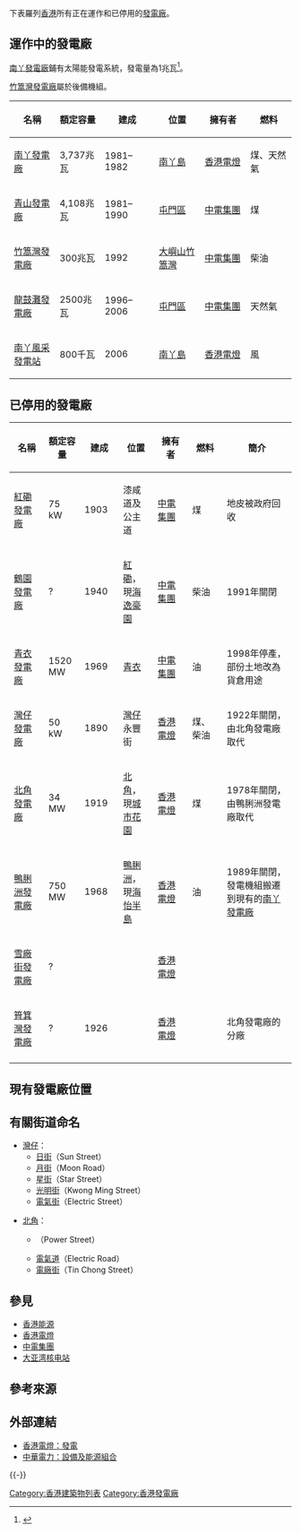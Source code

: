 {{refimprove|time=2020-01-30}}

下表羅列[[香港|香港]]所有正在運作和已停用的[[發電廠|發電廠]]。

==運作中的發電廠==
[[南丫發電廠|南丫發電廠]]鋪有太陽能發電系統，發電量為1兆瓦<ref>{{Cite web|title=太陽能發電系統|url=https://www.hkelectric.com/zh/our-operations/solar-power-system|accessdate=2020-01-30|author=|date=2018-05-25|format=|publisher=港燈電力投資有限公司|language=zh}}</ref>。

[[竹篙灣發電廠|竹篙灣發電廠]]屬於後備機組。

{| class="wikitable sortable"
|-
! style="width:10%;"| 名稱
! style="width:6%;" | 額定容量 
! style="width:10%;"| 建成
! style="width:10%;"| 位置
! style="width:10%;"| 擁有者
! style="width:10%;"| 燃料
|-
| [[南丫發電廠|南丫發電廠]]
| 3,737兆瓦
| 1981–1982
| [[南丫島|南丫島]]
| [[香港電燈|香港電燈]]
| 煤、天然氣
|-
| [[青山發電廠|青山發電廠]]
| 4,108兆瓦
| 1981–1990
| [[屯門區|屯門區]]
| [[中電集團|中電集團]]
| 煤
|-
| [[竹篙灣發電廠|竹篙灣發電廠]]
| 300兆瓦
| 1992
| [[大嶼山|大嶼山]][[竹篙灣|竹篙灣]]
| [[中電集團|中電集團]]
| 柴油
|-
| [[龍鼓灘發電廠|龍鼓灘發電廠]]
| 2500兆瓦
| 1996–2006
| [[屯門區|屯門區]]
| [[中電集團|中電集團]]
| 天然氣
|-
| [[南丫風采發電站|南丫風采發電站]]
| 800千瓦
| 2006
| [[南丫島|南丫島]]
| [[香港電燈|香港電燈]]
| 風
|}

==已停用的發電廠==

{| class="wikitable sortable"
|-
! style="width:10%;"| 名稱
! style="width:6%;" | 額定容量 
! style="width:10%;"| 建成
! style="width:10%;"| 位置
! style="width:10%;"| 擁有者
! style="width:10%;"| 燃料
! style="width:20%;"| 簡介
|-
| [[紅磡發電廠|紅磡發電廠]]
| 75 kW
| 1903
| 漆咸道及公主道
| [[中電集團|中電集團]]
| 煤
| 地皮被政府回收
|-
| [[鶴園發電廠|鶴園發電廠]]
| ?
| 1940
| [[紅磡|紅磡]]，現[[海逸豪園|海逸豪園]]
| [[中電集團|中電集團]]
| 柴油
| 1991年關閉
|-
| [[青衣發電廠|青衣發電廠]]
| 1520 MW
| 1969
| [[青衣島|青衣]]
| [[中電集團|中電集團]]
| 油
| 1998年停產，部份土地改為貨倉用途 
|-
| [[灣仔發電廠|灣仔發電廠]]
| 50 kW
| 1890
| [[灣仔|灣仔]]永豐街
| [[香港電燈|香港電燈]]
| 煤、柴油
| 1922年關閉，由北角發電廠取代
|-
| [[北角發電廠|北角發電廠]]
| 34 MW
| 1919
| [[北角|北角]]，現[[城市花園|城市花園]]
| [[香港電燈|香港電燈]]
| 煤
| 1978年關閉，由鴨脷洲發電廠取代
|-
| [[鴨脷洲發電廠|鴨脷洲發電廠]]
| 750 MW
| 1968
| [[鴨脷洲|鴨脷洲]]，現[[海怡半島|海怡半島]]
| [[香港電燈|香港電燈]]
| 油
| 1989年關閉，發電機組搬遷到現有的[[南丫發電廠|南丫發電廠]]
|-
| [[雪廠街發電廠|雪廠街發電廠]]
| ?
| 
| 
| [[香港電燈|香港電燈]]
| 
| 
|-
| [[筲箕灣發電廠|筲箕灣發電廠]]
| ?
| 1926
| 
| [[香港電燈|香港電燈]]
| 
| 北角發電廠的分廠
|-
|}

==現有發電廠位置==
{{Location map+|Hong Kong|width=550|float=center|caption=[[File:Red_pog.svg|15px]]油/天然氣 [[File:Blue_pog.svg|15px]]風力 [[File:Black_pog.svg|15px]]煤
|places=
  {{Location map~|Hong Kong|lat_deg=22|lat_min=24.75|lon_deg=113|lon_min=54.59|position=left|mark=Red pog.svg|background=|label=<small>[[龍鼓灘發電廠|龍鼓灘]]</small>}}
  {{Location map~|Hong Kong|lat_deg=22|lat_min=22.53|lon_deg=113|lon_min=55.20|position=left|mark=Black pog.svg|background=|label=<small>[[青山發電廠|青山]]</small>}}
  {{Location map~|Hong Kong|lat_deg=22|lat_min=13.11|lon_deg=114|lon_min=6.48|position=left|mark=Black pog.svg|background=|label=<small>[[南丫發電廠|南丫]]</small>}}
  {{Location map~|Hong Kong|lat_deg=22|lat_min=19.25|lon_deg=114|lon_min=2.52|position=left|mark=Red pog.svg|background=|label=<small>[[竹篙灣發電廠|竹篙灣]]</small>}}
  {{Location map~|Hong Kong|lat_deg=22|lat_min=13.5|lon_deg=114|lon_min=7.23|position=right|mark=Blue pog.svg|background=|label=<small>[[南丫風采發電站|南丫風采]]</small>}}
}}

==有關街道命名==
*[[灣仔|灣仔]]：
**[[日街|日街]]（Sun Street）
**[[月街|月街]]（Moon Road）
**[[星街|星街]]（Star Street）
**[[光明街_(香港)|光明街]]（Kwong Ming Street）
**[[電氣街|電氣街]]（Electric Street）

*[[北角|北角]]：
**{{link-yue|大強街|大強街}}（Power Street）
**[[電氣道|電氣道]]（Electric Road）
**[[電廠街|電廠街]]（Tin Chong Street）

==參見==
*[[香港能源|香港能源]]
*[[香港電燈|香港電燈]]
*[[中電集團|中電集團]]
*[[大亚湾核电站|大亚湾核电站]]

==參考來源==
{{reflist}}

==外部連結==
*[https://www.hkelectric.com/zh/our-operations/electricity-generation 香港電燈：發電]
*[https://www.clp.com.hk/zh/about-clp/power-generation/infrastructure-and-fuel-mix 中華電力：設備及能源組合]

{{-}}
{{香港發電廠}}
{{Power stations|state=collapsed}}

[[Category:香港建築物列表|Category:香港建築物列表]]
[[Category:香港發電廠|Category:香港發電廠]]